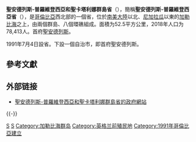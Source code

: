 {{Infobox settlement
| name = 圣安德列斯-普罗维登西亚<br>和圣卡塔利娜群岛省
| native_name = {{lang|es|Archipiélago de San Andrés,
<br>Providencia y Santa Catalina}}
| settlement_type = [[哥伦比亚行政区划|哥伦比亚省份]]
| motto = ''“Paraíso Terrenal”''
| image_skyline = 
| imagesize = 
| image_caption = 
| image_flag = File:Flag of San Andrés y Providencia.svg
| image_seal = File:Escudo de San Andrés y Providencia.svg
| image_map = File:San Andres and Providencia in Colombia (special marker).svg
| map_caption = 圣安德列斯-普罗维登西亚省在哥伦比亚的位置
| image_map1 = File:San Andrés y Providencia relief location map.svg
| map_caption1 = 圣安德列斯-普罗维登西亚省地形图
| subdivision_type = 国家
| subdivision_name = {{COL}}
| subdivision_type1 = 大区
| subdivision_name1 = {{link-en|哥伦比亚加勒比大区|Caribbean region of Colombia}}
| seat_type = 省会
| seat = [[圣安德列斯|圣安德列斯]]
| leader_title = [[省长|省长]]
| leader_name = Juan Francisco Herrera Leal (e)（2016-2019）
| established_title = 设立
| established_date = 1847年4月27日
| established_title2 = 设省
| established_date2 = 1991年7月4日
| elevation_m = 37
| area_total_km2 = 52.5
| area_rank = [[哥伦比亚省份面积列表|第33位]]
| population_as_of = 2018年
| population_total = 78413
| population_rank = [[哥伦比亚省份人口列表|第29位]]
| population_density_km2 = auto
| population_demonym = Sanandresana/o, Isleña/o
| timezone = [[UTC−05:00|UTC−05:00]]
| utc_offset = -5
| timezone_DST = 
| coordinates = {{coord|12|33|00|N|81|43|00|W|region:|display=inline}}
| area_code = +57-8
| blank_name = [[ISO_3166|ISO 3166代码]]
| blank_info = CO-SAP
| website = {{url|www.sanandres.gov.co}}
}}
'''聖安德列斯-普羅維登西亞和聖卡塔利娜群島省'''（{{lang-es|Archipiélago de San Andrés,
Providencia y Santa Catalina}}），簡稱'''聖安德列斯-普羅維登西亞省'''（{{lang|es|San Andrés y Providencia}}），是[[哥倫比亞|哥倫比亞]]西北部的一個省，位於[[南美|南美]][[大陸|大陸]]以北、[[尼加拉瓜|尼加拉瓜]]以東的[[加勒比海|加勒比海]]之上，由兩個群島、八個環礁組成。面積为52.5平方公里，2018年人口为78,413人。首府[[聖安德列斯|聖安德列斯]]。

1991年7月4日設省。下設一個自治市，即首府聖安德列斯。

== 參考文獻 ==
{{Reflist}}

==外部链接==
*[http://www.sanandres.gov.co 聖安德列斯-普羅維登西亞和聖卡塔利娜群島省的政府網站] {{Wayback|url=http://www.sanandres.gov.co/ |date=20100131222922 }}

{{-}}
{{Departments of Colombia}}

[[Category:哥倫比亞省份|S]]
[[Category:哥倫比亞島嶼|S]]
[[Category:加勒比海群岛|Category:加勒比海群岛]]
[[Category:英格兰前殖民地|Category:英格兰前殖民地]]
[[Category:1991年哥倫比亞建立|Category:1991年哥倫比亞建立]]
